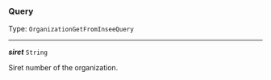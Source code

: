 


### Query

Type: `OrganizationGetFromInseeQuery`

---

***siret*** `String`

Siret number of the organization.


